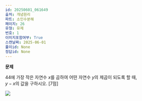 ```yaml
---
id: 20250601_061649
출처: 개념원리
파트: 소인수분해
페이지: 26
유형: 유제
번호: 1
이미지포함여부: True
스캔날짜: 2025-06-01
풀이id: None
정답id: None
---
```


**문제**

44에 가장 작은 자연수 $x$를 곱하여 어떤 자연수 $y$의 제곱이 되도록 할 때,\
$y - x$의 값을 구하시오. \[7점\]

![](./개념원리_소인수분해_26_유제1.png)
